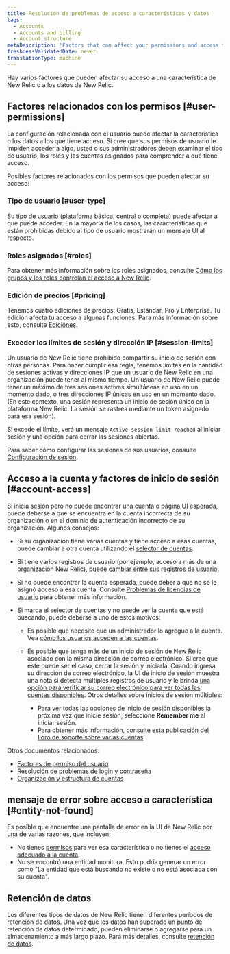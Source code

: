```yaml
---
title: Resolución de problemas de acceso a características y datos
tags:
  - Accounts
  - Accounts and billing
  - Account structure
metaDescription: 'Factors that can affect your permissions and access to New Relic features, data, and accounts.'
freshnessValidatedDate: never
translationType: machine
---
```


Hay varios factores que pueden afectar su acceso a una característica de New Relic o a los datos de New Relic.

## Factores relacionados con los permisos [#user-permissions]

La configuración relacionada con el usuario puede afectar la característica o los datos a los que tiene acceso. Si cree que sus permisos de usuario le impiden acceder a algo, usted o sus administradores deben examinar el tipo de usuario, los roles y las cuentas asignados para comprender a qué tiene acceso.

Posibles factores relacionados con los permisos que pueden afectar su acceso:

### Tipo de usuario [#user-type]

Su [tipo de usuario](/docs/accounts/accounts-billing/new-relic-one-user-management/user-type) (plataforma básica, central o completa) puede afectar a qué puede acceder. En la mayoría de los casos, las características que están prohibidas debido al tipo de usuario mostrarán un mensaje UI al respecto.

### Roles asignados [#roles]

Para obtener más información sobre los roles asignados, consulte [Cómo los grupos y los roles controlan el acceso a New Relic](/docs/accounts/accounts-billing/new-relic-one-user-management/user-management-concepts/#understand-concepts).

### Edición de precios [#pricing]

Tenemos cuatro ediciones de precios: Gratis, Estándar, Pro y Enterprise. Tu edición afecta tu acceso a algunas funciones. Para más información sobre esto, consulte [Ediciones](https://newrelic.com/pricing).

### Exceder los límites de sesión y dirección IP [#session-limits]

Un usuario de New Relic tiene prohibido compartir su inicio de sesión con otras personas. Para hacer cumplir esa regla, tenemos límites en la cantidad de sesiones activas y direcciones IP que un usuario de New Relic en una organización puede tener al mismo tiempo. Un usuario de New Relic puede tener un máximo de tres sesiones activas simultáneas en uso en un momento dado, o tres direcciones IP únicas en uso en un momento dado. (En este contexto, una sesión representa un inicio de sesión único en la plataforma New Relic. La sesión se rastrea mediante un token asignado para esa sesión).

Si excede el límite, verá un mensaje `Active session limit reached` al iniciar sesión y una opción para cerrar las sesiones abiertas.

Para saber cómo configurar las sesiones de sus usuarios, consulte [Configuración de sesión](/docs/accounts/accounts-billing/new-relic-one-user-management/authentication-domains-saml-sso-scim-more#session-mgmt).

## Acceso a la cuenta y factores de inicio de sesión [#account-access]

Si inicia sesión pero no puede encontrar una cuenta o página UI esperada, puede deberse a que se encuentra en la cuenta incorrecta de su organización o en el dominio de autenticación incorrecto de su organización. Algunos consejos:

* Si su organización tiene varias cuentas y tiene acceso a esas cuentas, puede cambiar a otra cuenta utilizando el [selector de cuentas](/docs/new-relic-solutions/get-started/glossary/#account-switcher).

* Si tiene varios registros de usuario (por ejemplo, acceso a más de una organización New Relic), puede [cambiar entre sus registros de usuario](/docs/accounts/accounts-billing/account-setup/multiple-logins-found).

* Si no puede encontrar la cuenta esperada, puede deber a que no se le asignó acceso a esa cuenta. Consulte [Problemas de licencias de usuario](#user-permissions) para obtener más información.

* Si marca el selector de cuentas y no puede ver la cuenta que está buscando, puede deberse a uno de estos motivos:

  * Es posible que necesite que un administrador lo agregue a la cuenta. Vea [cómo los usuarios acceden a las cuentas](/docs/accounts/accounts-billing/account-structure/new-relic-account-structure/#account-access).

  * Es posible que tenga más de un inicio de sesión de New Relic asociado con la misma dirección de correo electrónico. Si cree que este puede ser el caso, cerrar la sesión y iniciarla. Cuando ingresa su dirección de correo electrónico, la UI de inicio de sesión muestra una nota si detecta múltiples registros de usuario y le brinda [una opción para verificar su correo electrónico para ver todas las cuentas disponibles](/docs/accounts/accounts-billing/account-setup/multiple-logins-found). Otros detalles sobre inicios de sesión múltiples:

    * Para ver todas las opciones de inicio de sesión disponibles la próxima vez que inicie sesión, seleccione <DNT>**Remember me**</DNT> al iniciar sesión.
    * Para obtener más información, consulte esta [publicación del Foro de soporte sobre varias cuentas](https://discuss.newrelic.com/t/relic-solution-so-youve-created-a-new-account-and-cant-seem-to-access-your-old-account/113122).

Otros documentos relacionados:

* [Factores de permiso del usuario](#user-permissions)
* [Resolución de problemas de login y contraseña](/docs/accounts/install-new-relic/account-setup/troubleshoot-password-email-address-login-problems)
* [Organización y estructura de cuentas](/docs/accounts/accounts-billing/new-relic-one-pricing-users/account-user-structure)

## mensaje de error sobre acceso a característica [#entity-not-found]

Es posible que encuentre una pantalla de error en la UI de New Relic por una de varias razones, que incluyen:

* No tienes [permisos](#user-permissions) para ver esa característica o no tienes el [acceso adecuado a la cuenta](#account-access).
* No se encontró una entidad monitora. Esto podría generar un error como &quot;La entidad que está buscando no existe o no está asociada con su cuenta&quot;.

## Retención de datos

Los diferentes tipos de datos de New Relic tienen diferentes períodos de retención de datos. Una vez que los datos han superado un punto de retención de datos determinado, pueden eliminarse o agregarse para un almacenamiento a más largo plazo. Para más detalles, consulte [retención de datos](/docs/manage-stored-data).
